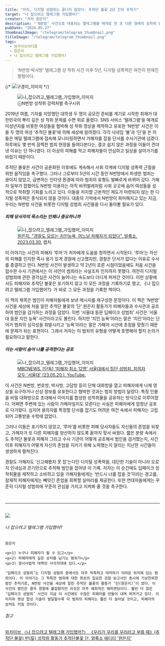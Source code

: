 ```yaml
---
title: "아직, 디지털 성범죄는 끝나지 않았다: 추적단 불꽃 2년 간의 추적기"
target: "나 잡으려고 텔레그램 가입했어?"
creator: "저자 원은지"
description: "‘N번방’ 사건으로 대표되는 텔레그램을 매개로 한 또 다른 형태의 성착취 범죄 사건이 최근 발생했다. 일명 ‘서울대 동문 딥페이크 성범죄’ 사건. 가해자 ‘김T’는 피해자들의 사진을 합성한 허위 영상물을 만들어 유포했다."
pubDate: "2024.05.27"
thumbnailImage: "/telegram/telegram_thumbnail.png"
titleImage: "/telegram/telegram_thumbnail.png"
tags:
  - 와카이브아티클
  - 원은지
  - 나 잡으려고 텔레그램 가입했어?
---
```


> ‘N번방·박사방’ 텔레그램 성 착취 사건 이후 5년, 디지털 성폭력은 여전히 현재진행형이다.

{/* <img src="/telegram/inspectorkoo_content1.jpg" alt="구경이_이미지"/> */}

<figure class="vertical">
  <img
    src="/telegram/telegram_content1.jfif"
    alt="나_잡으려고_텔레그램_가입했어_이미지"
  />
  <figcaption>ⓒN번방 성착취 강력처벌 촉구시위</figcaption>
</figure>

2019년 여름, 기자를 지망했던 대학생 두 명이 공모전 준비를 계기로 시작한 취재가 대한민국의 뿌리 깊은 성 착취 문제를 수면 위로 올렸다. SNS 서비스 ‘텔레그램’을 매개로 미성년자를 비롯한 여성들을 협박해 성 착취 영상을 제작하고 유포한 ‘N번방’ 사건은 이들 두 명의 여성 ‘추적단 불꽃’에 의해 세상에 알려졌다. 각각 닉네임 ‘불’과 ‘단’을 쓴 이들은 매일 텔레그램에 접속해 모니터링하면서 가해자를 잡을 단서를 수사기관에 넘겼다. 하루에도 몇 번씩 끔찍한 범죄 현장을 들여다본다는, 결코 쉽지 않은 과정을 이들이 견뎌낸 이유는 단 하나였다. 더 이상의 피해를 막고 피해자들이 안심하고 일상을 살아가기를 바랐기 때문이다.

추적단 불꽃은 사건이 공론화된 이후에도 계속해서 사회 각계에 디지털 성폭력 근절을 위한 움직임을 촉구했다. 그러나 그로부터 5년의 시간 동안 N번방에서 파생한 범죄는 끊이지 않았고, 급변하는 인터넷 환경에 따라 범죄의 유형도 발빠르게 바뀌어 갔다. 가해자 일부가 잡혔어도 N번방 이용자는 아직 바퀴벌레처럼 사회 곳곳에 숨어 여성들을 성적으로 착취할 기회를 노리고 있다. 이들을 저지할 근본적인 제도가 마련되지 않는 한 디지털 성폭력은 종식되지 않을 것이다. 대중의 기억에서 N번방이 희미해지고 있는 지금, 우리는 N번방 사건을 비롯한 디지털 성범죄 사건들을 다시 돌아볼 필요가 있다.

##### 피해 당사자의 목소리는 언제나 중요하니까

<figure class="vertical">
  <img
    src="/telegram/telegram_content2.png"
    alt="나_잡으려고_텔레그램_가입했어_이미지"
  />
  <figcaption>
    <a href="https://alook.so/posts/dztYrpO" target="_blank">원은지. "경찰도 모르는 지인능욕, 어느날 피해자가 되었다". 얼룩소. 2023.03.30.</a> 캡처.
  </figcaption>
</figure>

이 이야기는 사건의 피해자 ‘루마’가 저자에게 도움을 청하면서 시작된다. ‘루마’는 자신의 피해를 인지한 즉시 용기 있게 경찰에 신고했지만, 경찰은 단서가 없다는 이유로 수사를 종결하고 만다. N번방 사건이 발생하고 약 2년이 흐른 시점이었음에도 처음 사건을 접수한 수사 기관에서는 이 사안이 범죄라는 사실조차 인지하지 못했다. 여전히 디지털 성범죄에 관한 경각심은 사건이 늘어나는 속도보다 더디게 퍼져간 것이다. 이런 상황에서도 피해자와 추적단 불꽃은 포기하지 않고 이 모든 과정을 기록하기로 했고, 《나 잡으려고 텔레그램 가입했어?》가 바로 그 모든 과정을 기록한 책이다.

이 책의 제목은 범인이 피해자들에게 보낸 메시지를 재구성한 문장이다. 이 책은 ‘N번방’ 사건을 세상에 처음 알린 추적단 불꽃의 ‘단’ 원은지 활동가가 피해자들과 수사관과 공조하여 범인을 검거하는 과정을 담았다. 이번 ‘서울대 동문 딥페이크 성범죄’ 사건은 ‘서울대 동문 지인 능욕’ 사건이라고도 불린다. 하지만 ‘지인 능욕’이라는 말은 ‘지인’이라는 단어가 범죄의 심각성을 휘발시키고 ‘능욕’이라는 말은 가해자 시선에 초점을 맞췄기 때문에 문제가 되는 표현이다. 그래서 저자는 이 범죄의 유형을 어떻게 호명해야 할지 논의가 필요하다고 말한다.

##### 아는 사람이 숨어 나를 공격한다는 공포

<figure class="vertical">
  <img
    src="/telegram/telegram_content3.png"
    alt="나_잡으려고_텔레그램_가입했어_이미지"
  />
  <figcaption>
    <a href="https://www.youtube.com/watch?v=rSqxxUXTkfU" target="_blank">
        MBCNEWS. [단독] '피해자 최소 12명' 서울대에서 집단 성범죄‥피의자 모두 '서울대' [23.05.20.]. YouTube.
    </a>
  </figcaption>
</figure>

이 사건은 N번방, 번호방, 박사방, 고담방 등이 단체 대화방을 열고 피해자에게 나체 영상을 요구하거나 신상 정보를 유포한다고 협박한 것과는 범죄 방법이 달랐다. 특정 인물을 비밀 대화방으로 초대해서 이미지를 합성한 성착취물을 공유하는 방식으로 이루어졌다. 어쩌면 주변에 있는 사람이 가해자일지도 모른다는 사실은 피해자에게 엄청난 공포로 다가왔다. 심지어 용의자를 특정할 단서를 잡기도 어려운 여건 속에서 피해자는 고립되어 고통받을 수밖에 없었다.

그러나 이들은 포기하지 않았고, ‘루마’를 비롯한 피해 당사자들도 자신들의 존엄을 되찾고, 가해자가 또 다른 피해자를 양산하지 않도록 끝까지 맞서 싸웠다. 짧은 분량 속에서도 추적단 불꽃과 피해자 그리고 수사 기관이 어떻게 공조해서 범인을 검거했는지, 사건 이후 피해자가 어떻게 자신의 존엄을 지키기 위해 노력했는지 알리는 지난한 시간들이 생생하게 펼쳐진다.

경찰도 가해자도 ‘신고해봤자 못 잡’는다던 디지털 성폭력을, 대단한 기술이 아니라 오로지 인내심과 끈기만으로 추적해 범인을 잡아낸 이 기록. 저자는 이 순간에도 딥페이크 성착취물을 제작하고 소비하고 있을 가해자들에게는 ‘반드시 너를 잡을 것’이라는 경고를, 잠재적 피해자에게는 빼앗긴 존엄을 회복할 실마리를 제공한다. 또한 연대자들에게는 꾸준히 디지털 성범죄에 꾸준히 관심을 가지고 지켜봐 줄 것을 촉구한다.

<br />

---

<br />

<div class="target_introduce">
  <img src="/telegram/telegram_book.jpg" />

  <div>
    <h6>나 잡으려고 텔레그램 가입했어?</h6>

    원은지

    <p>1) 누구나 피해자가 될 수 있고</p>
    <p>2) 피해자에게 깊은 상처를 남기는 범죄가</p>
    <p>3) 형사사법적 대책의 사각지대에 있다.</p>

    ‘딥페이크 성범죄’는 디지털 성범죄 중에서도 아주 독특하고 대처하기 어려운 위치에 있는 범죄이다. 이 이야기는 그 독특한 범죄에 대한 최초의 집요한 관찰 보고서인 동시에 기상천외한 범인 추적기로, N번방 사건을 세상에 알린 추적단 불꽃의 활동가 ‘단(원은지)’이 썼다. 이 사건의 범인은 결국 경찰에 붙잡혔지만 이것은 아주 예외적인 해피엔딩이다. 훨씬 더 많은 ‘딥페이크 성범죄’ 사건이 지금 이 시간에도 수많은 피해자를 만들어 내며 퍼져가고 있다. 이미지와 영상 합성 기술이 발달할수록 이 범죄의 피해자는 훨씬 더 늘어날 것이고, 피해자의 상처도 커질 것이다.

  </div>
</div>

<div class="relations">
  <h6>참고</h6>
  <a href="https://www.womynarchive.com?s=나 잡으려고 텔레그램 가입했어" target="_blank">
    와카이브 〈나 잡으려고 텔레그램 가입했어?〉
  </a>
  <a href="https://product.kyobobook.co.kr/detail/S000001941877" target="_blank">
    《우리가 우리를 우리라고 부를 때》(추적단 불꽃)
  </a>
  <a href="https://alook.so/users/jltkWD" target="_blank">
    반(反) 성착취 활동가 추적단불꽃 단, 얼룩소 에디터 '원은지'
  </a>
</div>
